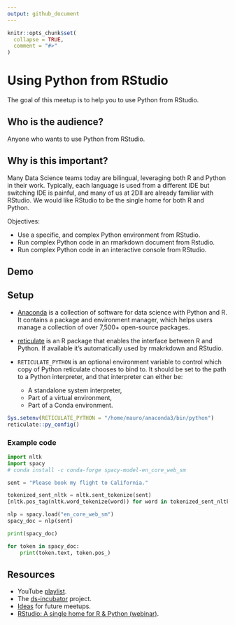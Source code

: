 ```yaml
---
output: github_document
---
```


```r
knitr::opts_chunk$set(
  collapse = TRUE,
  comment = "#>"
)
```

# Using Python from RStudio

The goal of this meetup is to help you to use Python from RStudio.

## Who is the audience?

Anyone who wants to use Python from RStudio.

## Why is this important?

Many Data Science teams today are bilingual, leveraging both R and Python in
their work. Typically, each language is used from a different IDE but switching
IDE is painful, and many of us at 2DII are already familiar with RStudio. We
would like RStudio to be the single home for both R and Python.

Objectives:

* Use a specific, and complex Python environment from RStudio.
* Run complex Python code in an rmarkdown document from Rstudio.
* Run complex Python code in an interactive console from RStudio.

## Demo

## Setup

* [Anaconda](https://docs.continuum.io/anaconda/) is a collection of software
for data science with Python and R. It contains a package and environment
manager, which helps users manage a collection of over 7,500+ open-source
packages.

* [reticulate](https://rstudio.github.io/reticulate/) is an R package that
enables the interface between R and Python. If available it's automatically used
by rmakrkdown and RStudio.

* `RETICULATE_PYTHON` is an optional environment variable to control which copy of Python reticulate chooses to bind to. It should be set to the path to a Python interpreter, and that interpreter can either be:
    * A standalone system interpreter,
    * Part of a virtual environment,
    * Part of a Conda environment.

```r
Sys.setenv(RETICULATE_PYTHON = "/home/mauro/anaconda3/bin/python")
reticulate::py_config()
```

### Example code

```python
import nltk
import spacy
# conda install -c conda-forge spacy-model-en_core_web_sm

sent = "Please book my flight to California."

tokenized_sent_nltk = nltk.sent_tokenize(sent)
[nltk.pos_tag(nltk.word_tokenize(word)) for word in tokenized_sent_nltk]

nlp = spacy.load("en_core_web_sm")
spacy_doc = nlp(sent)

print(spacy_doc)

for token in spacy_doc:
    print(token.text, token.pos_)
```

## Resources

* YouTube [playlist](https://bit.ly/ds-incubator-videos).
* The
[ds-incubator](https://github.com/2DegreesInvesting/ds-incubator#ds-incubator)
project.
* [Ideas](https://bit.ly/dsi-ideas) for future meetups.
* [RStudio: A single home for R & Python (webinar)](https://rstudio.com/resources/webinars/rstudio-a-single-home-for-r-and-python/).
